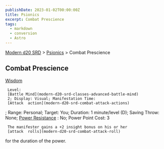 ```yaml
---
publishDate: 2023-01-02T00:00:00Z
title: Psionics
excerpt: Combat Prescience
tags:
  - markdown
  - conversion
  - Astro
---
```


[Modern d20 SRD](/#modernD20) > [Psionics](modern-d20-srd-psionics-index) > Combat Prescience

## Combat Prescience

[Wisdom](modern-d20-srd-basics-ability-scores)

     Level:
     [Battle Mind](modern-d20-srd-classes-advanced-battle-mind)
     2; Display: Visual; Manifestation Time:
     [Attack  action](modern-d20-srd-combat-attack-actions)
; Range: Personal; Target: You; Duration: 1 minute/level (D); Saving Throw: None;
[Power Resistance](modern-d20-srd-special-abilities-power-resistance)
: No; Power Point Cost: 3

     The manifester gains a +2 insight bonus on his or her
     [attack  rolls](modern-d20-srd-combat-attack-roll)
for the duration of the power.
